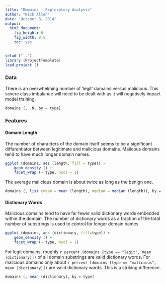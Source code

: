 ```yaml
---
title: "Domains - Exploratory Analysis"
author: "Nick Allen"
date: "October 8, 2014"
output:
  html_document:
    fig_height: 6
    fig_width: 8.5
    toc: yes
---
```


```r
setwd ("..")
library (ProjectTemplate)
load.project ()
```

### Data

There is an overwhelming number of 'legit' domains versus malicious.  This severe class imbalance will need to be dealt with as it will negatively impact model training.

```r
domains [, .N, by = type]
```

### Features

#### Domain Length

The number of characters of the domain itself seems to be a significant differentiator between legitimate and malicious domains.  Malicous domains tend to have much longer domain names.

```r
ggplot (domains, aes (length, fill = type)) + 
    geom_density () + 
    facet_wrap (~ type, ncol = 1)
```

The average malicious domain is about twice as long as the benign one.

```r
domains [, list (mean = mean (length), median = median (length)), by = type]
```

#### Dictionary Words

Malicious domains tend to have far fewer valid dictionary words embedded within the domain.  The number of dictionary words as a fraction of the total number of substrings is used to control for longer domain names.

```r
ggplot (domains, aes (dictionary, fill=type)) + 
    geom_density () +
    facet_wrap (~ type, ncol = 1)
```

For legit domains, roughly `r percent (domains [type == "legit", mean (dictionary)])` of all domain substrings are valid dictionary words.  For malicious domains only about `r percent (domains [type == "malicious", mean (dictionary)])` are valid dictionary words.  This is a striking difference.

```r
domains [, mean (dictionary), by = type]
```





